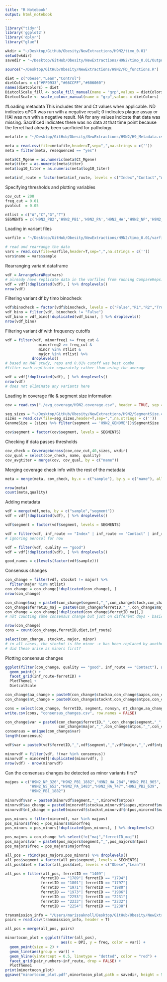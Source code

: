 ```yaml
---
title: "R Notebook"
output: html_notebook
---
```


```r
library("tidyr")
library('ggplot2')
library('dplyr')
library("glue")

wkdir = "~/Desktop/GitHub/Obesity/NewExtractions/H9N2/timo_0.01"
setwd(wkdir)
savedir = "~/Desktop/GitHub/Obesity/NewExtractions/H9N2/timo_0.01/Output_Figures"

source("~/Desktop/GitHub/Obesity/NewExtractions/H9N2/FD_functions.R")
```

```r
diet = c("Obese","Lean","Control")
dietColors = c("#FF9933","#66CCFF","#606060")
names(dietColors) = diet
DietcolScale_fill <- scale_fill_manual(name = "grp",values = dietColors)
DietcolScale <- scale_colour_manual(name = "grp",values = dietColors)
```

#Loading metadata
This includes titer and Ct values when applicable. ND indicates qPCR was run with a negative result; 0 indicates plaque assay or HAI was run with a negative result. NA for any values indicate that data was missing. Sacrificed indicates there was no data at that time point because the ferret had already been sacrficied for pathology. 
```r
metafile = "~/Desktop/GitHub/Obesity/NewExtractions/H9N2/H9_Metadata.csv"

meta = read.csv(file=metafile,header=T,sep=",",na.strings = c(''))
meta = filter(meta, resequenced == "yes")

meta$Ct_Mgene = as.numeric(meta$Ct_Mgene)
meta$titer = as.numeric(meta$titer)
meta$log10_titer = as.numeric(meta$log10_titer)

meta$inf_route = factor(meta$inf_route, levels = c("Index","Contact","Aerosol","Control"))
```

Specifying thresholds and plotting variables
```r
cov_cut = 200
freq_cut = 0.01
pvalcut  = 0.05

ntlist = c("A","C","G","T")
SEGMENTS = c('H9N2_PB2','H9N2_PB1','H9N2_PA','H9N2_HA','H9N2_NP','H9N2_NA','H9N2_MP','H9N2_NS')
```

Loading in variant files
```r
varfile = "~/Desktop/GitHub/Obesity/NewExtractions/H9N2/timo_0.01/varfiles/H9N2.VariantsOnly.0.01.200.csv"

# read and rearrange the data
vars = read.csv(file=varfile,header=T,sep=",",na.strings = c(''))
vars$name = vars$sample
```

Rearranging variant dataframe
```r
vdf = ArrangeVarWRep(vars)
# already have replicate data in the varfiles from running CompareReps.v2.py script
vdf = vdf[!duplicated(vdf), ] %>% droplevels()
nrow(vdf)
```

Filtering variant df by timo binocheck
```r
vdf$binocheck = factor(vdf$binocheck, levels = c("False","R1","R2","True"))
vdf_bino = filter(vdf, binocheck != "False")
vdf_bino = vdf_bino[!duplicated(vdf_bino), ] %>% droplevels()
nrow(vdf_bino)
```

Filtering variant df with frequency cutoffs
```r
vdf = filter(vdf, minorfreq1 >= freq_cut & 
               minorfreq2 >= freq_cut & 
               minor %in% ntlist &
               major %in% ntlist) %>% 
            droplevels()
# based on MAF study, reps and 0.01% cutoff was best combo
#filter each replicate separately rather than using the average

vdf = vdf[!duplicated(vdf), ] %>% droplevels()
nrow(vdf)
# does not eliminate any variants here
```

Loading in coverage file & segment size information
```r
cov = read.csv("./avg_coverage/H9N2.coverage.csv", header = TRUE, sep = ",")

seg_sizes = "~/Desktop/GitHub/Obesity/NewExtractions/H9N2/SegmentSize.csv"
sizes = read.csv(file=seg_sizes,header=T,sep=",",na.strings = c(''))
GenomeSize = (sizes %>% filter(segment == 'H9N2_GENOME'))$SegmentSize

cov$segment = factor(cov$segment, levels = SEGMENTS)
```

Checking if data passes thresholds
```r
cov_check = CoverageAcross(cov,cov_cut,40,sizes, wkdir)
cov_qual = select(cov_check, name, quality)
cov_avgtiter = merge(cov, cov_qual, by = c("name"))
```

Merging coverage check info with the rest of the metadata
```r
meta = merge(meta, cov_check, by.x = c("sample"), by.y = c("name"), all.y = TRUE)

nrow(meta)
count(meta,quality)
```

Adding metadata
```r
vdf = merge(vdf,meta, by = c("sample","segment"))
vdf = vdf[!duplicated(vdf), ] %>% droplevels()

vdf$segment = factor(vdf$segment, levels = SEGMENTS)

vdf = filter(vdf, inf_route == "Index" | inf_route == "Contact" | inf_route == "Control")
# ignoring aerosol for now
```

```r
vdf = filter(vdf, quality == "good")
vdf = vdf[!duplicated(vdf), ] %>% droplevels()

good_names = c(levels(factor(vdf$sample)))
```

Consensus changes
```r
con_change = filter(vdf, stocknt != major) %>%
  filter(major %in% ntlist)
con_change = con_change[!duplicated(con_change), ]
nrow(con_change)

con_change$maj = paste0(con_change$segment,"_",con_change$stock,con_change$ntpos)
con_change$ferretID_maj = paste0(con_change$ferretID,"_",con_change$maj)
con_change = con_change[!duplicated(con_change$ferretID_maj),] 
# not counting same consensus change but just on different days - basically counting unique consensus changes

nrow(con_change)
cons = count(con_change,ferretID,diet,inf_route)

select(con_change, stocknt, major, minor)
# in all cases, the stocknt is the minor -> has been replaced by another nt
# did these arise as minors first?
```

Plotting consensus changes
```r
ggplot(filter(con_change, quality == "good", inf_route == "Contact"), aes(x = DPI, y = majorfreq, color = diet)) +
  geom_point() +
  facet_grid(inf_route~ferretID) +
  PlotTheme1 +
  DietcolScale
```
```r
con_change$aa_change = paste0(con_change$stockaa,con_change$aapos,con_change$majoraa)
con_change$nt_change = paste0(con_change$stocknt,con_change$ntpos,con_change$major)

cons = select(con_change, ferretID, segment, nonsyn, nt_change,aa_change, majorfreq, diet, inf_route) 
write.csv(cons, "consensus_changes.csv", row.names = FALSE)
```

```r
con_change$var = paste0(con_change$ferretID,"_",con_change$segment,"_",
                        con_change$major,"_",con_change$ntpos,"_",con_change$minor)
consensus = unique(con_change$var)
length(consensus)
```

```r
vdf$var = paste0(vdf$ferretID,"_",vdf$segment,"_",vdf$major,"_",vdf$ntpos,"_",vdf$minor)

minorvdf = filter(vdf, !(var %in% consensus))
minorvdf = minorvdf[!duplicated(minorvdf), ]
nrow(vdf) - nrow(minorvdf)
```

Can the consensus changes be detected as minor variants first?
```r
majpos = c("H9N2_NP_326","H9N2_PB1_1882","H9N2_HA_284","H9N2_PB1_965",
           "H9N2_NS_652","H9N2_PA_1483","H9N2_HA_747","H9N2_PB2_639",
           "H9N2_PB1_1882")
  
minorvdf$var = paste0(minorvdf$segment,"_",minorvdf$ntpos)
minorvdf$aa_change = paste0(minorvdf$stockaa,minorvdf$aapos,minorvdf$majoraa)
minorvdf$nt_change = paste0(minorvdf$stocknt,minorvdf$ntpos,minorvdf$major)

pos_minors = filter(minorvdf, var %in% majpos)
pos_minors$freq = pos_minors$minorfreq
pos_minors = pos_minors[!duplicated(pos_minors), ] %>% droplevels()

pos_majors = con_change %>% select(!c("maj","ferretID_maj"))
pos_majors$var = paste0(pos_majors$segment,"_",pos_majors$ntpos)
pos_majors$freq = pos_majors$majorfreq

all_pos = rbind(pos_majors,pos_minors) %>% droplevels()
all_pos$segment = factor(all_pos$segment, levels = SEGMENTS)
all_pos$diet = factor(all_pos$diet, levels = c("Obese","Lean"))

all_pos = filter(all_pos, ferretID == "1409"|
                ferretID == "1789"| ferretID == "1794"|
                ferretID == "1801"| ferretID == "1797"|
                ferretID == "1971"| ferretID == "1980"|
                ferretID == "1973"| ferretID == "1986"|
                ferretID == "2253"| ferretID == "2231"|
                ferretID == "2233"| ferretID == "2232"|
                ferretID == "2254"| ferretID == "2238")
```

```r
transmission_info = "/Users/marissaknoll/Desktop/GitHub/Obesity/NewExtractions/H9N2/TransmissionPairs.csv"
pairs = read.csv(transmission_info, header = T)
```

```r
all_pos = merge(all_pos, pairs)

minortocon_plot = ggplot(filter(all_pos), 
                         aes(x = DPI, y = freq, color = var)) +
  geom_point(size = 2) +
  geom_line(aes(group = var)) +
  geom_hline(yintercept = 0.5, linetype = "dotted", color = "red") +
  facet_grid(pair_numbers~inf_route, drop = FALSE) +
  PlotTheme1
print(minortocon_plot)
ggsave("minortocon_plot.pdf",minortocon_plot,path = savedir, height = 5, width = 10)

```